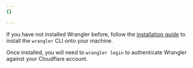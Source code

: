 ```yaml
---
{}

---
```


If you have not installed Wrangler before, follow the [installation guide](/workers/wrangler/install-and-update/) to install the `wrangler` CLI onto your machine.

Once installed, you will need to `wrangler login` to authenticate Wrangler against your Cloudflare account.
